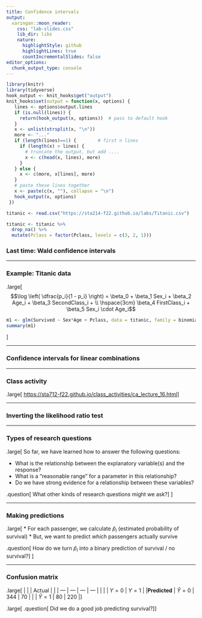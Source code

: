 ```yaml
---
title: Confidence intervals
output:
  xaringan::moon_reader:
    css: "lab-slides.css"
    lib_dir: libs
    nature:
      highlightStyle: github
      highlightLines: true
      countIncrementalSlides: false
editor_options: 
  chunk_output_type: console
---
```


```r
library(knitr)
library(tidyverse)
hook_output <- knit_hooks$get("output")
knit_hooks$set(output = function(x, options) {
   lines <- options$output.lines
   if (is.null(lines)) {
     return(hook_output(x, options))  # pass to default hook
   }
   x <- unlist(strsplit(x, "\n"))
   more <- "..."
   if (length(lines)==1) {        # first n lines
     if (length(x) > lines) {
       # truncate the output, but add ....
       x <- c(head(x, lines), more)
     }
   } else {
     x <- c(more, x[lines], more)
   }
   # paste these lines together
   x <- paste(c(x, ""), collapse = "\n")
   hook_output(x, options)
 })

titanic <- read.csv("https://sta214-f22.github.io/labs/Titanic.csv")

titanic <- titanic %>%
  drop_na() %>%
  mutate(Pclass = factor(Pclass, levels = c(3, 2, 1))) 
```

### Last time: Wald confidence intervals

---

### Example: Titanic data

.large[
$$\log \left( \dfrac{p_i}{1 - p_i} \right) = \beta_0 + \beta_1 Sex_i + \beta_2 Age_i + \beta_3 SecondClass_i + \\ \hspace{3cm} \beta_4 FirstClass_i + \beta_5 Sex_i \cdot Age_i$$

```r
m1 <- glm(Survived ~ Sex*Age + Pclass, data = titanic, family = binomial)
summary(m1)
```

]

---

### Confidence intervals for linear combinations

---

### Class activity

.large[
[https://sta712-f22.github.io/class_activities/ca_lecture_16.html](https://sta712-f22.github.io/class_activities/ca_lecture_16.html)
]

---

### Inverting the likelihood ratio test

---

### Types of research questions

.large[
So far, we have learned how to answer the following questions:

* What is the relationship between the explanatory variable(s) and the response?
* What is a "reasonable range" for a parameter in this relationship?
* Do we have strong evidence for a relationship between these variables?

.question[
What other kinds of research questions might we ask?
]
]

---

### Making predictions

.large[
* For each passenger, we calculate $\widehat{p}_i$ (estimated probability of survival)
* But, we want to predict *which* passengers actually survive

.question[
How do we turn $\widehat{p}_i$ into a binary prediction of survival / no survival?
]
]

---

### Confusion matrix

.large[
| | | Actual | |
| --- | --- | --- | --- |
| | | $Y = 0$ | $Y = 1$ |
|**Predicted** | $\widehat{Y} = 0$ | 344 | 70 |
| | $\widehat{Y} = 1$ | 80 | 220 |
]

.large[
.question[
Did we do a good job predicting survival?
]
]
